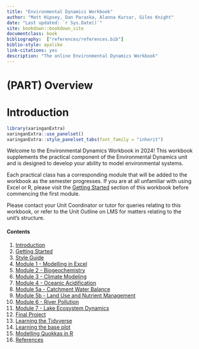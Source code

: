 ```yaml
--- 
title: "Environmental Dynamics Workbook"
author: "Matt Hipsey, Dan Paraska, Alanna Kursar, Giles Knight"
date: "Last updated: `r Sys.Date()`"
site: bookdown::bookdown_site
documentclass: book
bibliography:  ["references/references.bib"]
biblio-style: apalike
link-citations: yes
description: "The online Environmental Dynamics Workbook"
---
```

# (PART)  Overview {-} 

# Introduction {#intro -}

```r
library(xaringanExtra)
xaringanExtra::use_panelset()
xaringanExtra::style_panelset_tabs(font_family = "inherit")
```

Welcome to the Environmental Dynamics Workbook in 2024! This workbook supplements the practical component of the Environmental Dynamics unit and is designed to develop your ability to model environmental systems. 

Each practical class has a corresponding module that will be added to the workbook as the semester progresses. If you are at all unfamiliar with using Excel or R, please visit the [Getting Started](#GettingStarted) section of this workbook before commencing the first module. 

Please contact your Unit Coordinator or tutor for queries relating to this workbook, or refer to the Unit Outline on LMS for matters relating to the unit's structure. 

#### Contents {-}

1) [Introduction](#intro)
2) [Getting Started](#GettingStarted)
3) [Style Guide](#StyleGuide)
4) [Module 1 - Modelling in Excel](#M1_1)
5) [Module 2 - Biogeochemistry](#M2_1)
6) [Module 3 - Climate Modeling](#M3_1)
7) [Module 4 - Oceanic Acidification](#M4_1)
8) [Module 5a - Catchment Water Balance](#M5A_1)
9) [Module 5b - Land Use and Nutrient Management]({#M5B_1)
10) [Module 6 - River Pollution](#M6_1)
11) [Module 7 - Lake Ecosystem Dynamics](#M7_1)
12) [Final Project](#FinalProject)
13) [Learning the Tidyverse](#tidyverse)
14) [Learning the base plot](#baseplot)
15) [Modelling Quokkas in R](#quokkas)   
16) [References](#references)